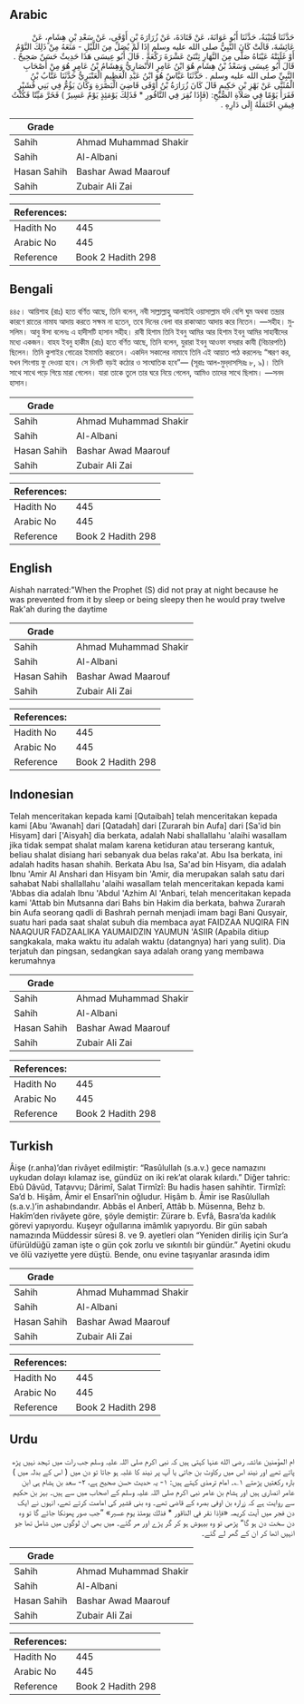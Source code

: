## Arabic


<div dir="rtl" lang="ar" style={{fontSize:'larger',backgroundColor:'#f8f9fa',padding:20}}>
حَدَّثَنَا قُتَيْبَةُ، حَدَّثَنَا أَبُو عَوَانَةَ، عَنْ قَتَادَةَ، عَنْ زُرَارَةَ بْنِ أَوْفَى، عَنْ سَعْدِ بْنِ هِشَامٍ، عَنْ عَائِشَةَ، قَالَتْ كَانَ النَّبِيُّ صلى الله عليه وسلم إِذَا لَمْ يُصَلِّ مِنَ اللَّيْلِ - مَنَعَهُ مِنْ ذَلِكَ النَّوْمُ أَوْ غَلَبَتْهُ عَيْنَاهُ صَلَّى مِنَ النَّهَارِ ثِنْتَىْ عَشْرَةَ رَكْعَةً ‏.‏ قَالَ أَبُو عِيسَى هَذَا حَدِيثٌ حَسَنٌ صَحِيحٌ ‏.‏ قَالَ أَبُو عِيسَى وَسَعْدُ بْنُ هِشَامٍ هُوَ ابْنُ عَامِرٍ الأَنْصَارِيُّ وَهِشَامُ بْنُ عَامِرٍ هُوَ مِنْ أَصْحَابِ النَّبِيِّ صلى الله عليه وسلم ‏.‏ حَدَّثَنَا عَبَّاسٌ هُوَ ابْنُ عَبْدِ الْعَظِيمِ الْعَنْبَرِيُّ حَدَّثَنَا عَتَّابُ بْنُ الْمُثَنَّى عَنْ بَهْزِ بْنِ حَكِيمٍ قَالَ كَانَ زُرَارَةُ بْنُ أَوْفَى قَاضِيَ الْبَصْرَةِ وَكَانَ يَؤُمُّ فِي بَنِي قُشَيْرٍ فَقَرَأَ يَوْمًا فِي صَلاَةِ الصُّبْحِ‏:‏ ‏(‏فَإِذَا نُقِرَ فِي النَّاقُورِ * فَذَلِكَ يَوْمَئِذٍ يَوْمٌ عَسِيرٌ ‏)‏ فَخَرَّ مَيِّتًا فَكُنْتُ فِيمَنِ احْتَمَلَهُ إِلَى دَارِهِ ‏.‏
</div>
<div style={{backgroundColor:'#f8f9fa',padding:20, marginBottom: 10}}><table> <thead> <tr> <th>Grade</th> <th></th> </tr> </thead> <tbody> <tr><td>Sahih</td><td>Ahmad Muhammad Shakir</td></tr><tr><td>Sahih</td><td>Al-Albani</td></tr><tr><td>Hasan Sahih</td><td>Bashar Awad Maarouf</td></tr><tr><td>Sahih</td><td>Zubair Ali Zai</td></tr></tbody></table><table> <thead> <tr> <th>References:</th> <th></th> </tr> </thead> <tbody><tr><td>Hadith No</td><td>445</td></tr><tr><td>Arabic No</td><td>445</td></tr><tr><td>Reference</td><td>Book 2 Hadith 298</td></tr></tbody></table></div>

## Bengali


<div dir="ltr" lang="bn" style={{fontSize:'larger',backgroundColor:'#f8f9fa',padding:20}}>
৪৪৫। আয়িশাহ (রাঃ) হতে বর্ণিত আছে, তিনি বলেন, নবী সাল্লাল্লাহু আলাইহি ওয়াসাল্লাম যদি বেশি ঘুম অথবা তন্দ্রার কারণে রাতের নামায আদায় করতে সক্ষম না হতেন, তবে দিনের বেলা বার রাকাআত আদায় করে নিতেন। —সহীহ। মুসলিম। আবু ঈসা বলেনঃ এ হাদীসটি হাসান সহীহ। রাবী হিশাম তিনি ইবনু আমির আর হিশাম ইবনু আমির সাহাবীদের মধ্যে একজন। বাহয ইবনু হাকীম (রাঃ) হতে বর্ণিত আছে, তিনি বলেন, যুরারা ইবনু আওফা বসরার কাযী (বিচারপতি) ছিলেন। তিনি কুশাইর গোত্রের ইমামতি করতেন। একদিন সকালের নামাযে তিনি এই আয়াত পাঠ করলেনঃ “স্মরণ কর, যখন শিংগায় ফু দেওয়া হবে। সে দিনটি বড়ই কঠোর ও সাংঘাতিক হবে”— (সূরাঃ আল-মুদ্‌দাসসিরঃ ৮, ৯)। তিনি সাথে সাথে পড়ে গিয়ে মারা গেলেন। যারা তাকে তুলে তার ঘরে নিয়ে গেলেন, আমিও তাদের সাথে ছিলাম। —সনদ হাসান।
</div>
<div style={{backgroundColor:'#f8f9fa',padding:20, marginBottom: 10}}><table> <thead> <tr> <th>Grade</th> <th></th> </tr> </thead> <tbody> <tr><td>Sahih</td><td>Ahmad Muhammad Shakir</td></tr><tr><td>Sahih</td><td>Al-Albani</td></tr><tr><td>Hasan Sahih</td><td>Bashar Awad Maarouf</td></tr><tr><td>Sahih</td><td>Zubair Ali Zai</td></tr></tbody></table><table> <thead> <tr> <th>References:</th> <th></th> </tr> </thead> <tbody><tr><td>Hadith No</td><td>445</td></tr><tr><td>Arabic No</td><td>445</td></tr><tr><td>Reference</td><td>Book 2 Hadith 298</td></tr></tbody></table></div>

## English


<div dir="ltr" lang="en" style={{fontSize:'larger',backgroundColor:'#f8f9fa',padding:20}}>
Aishah narrated:"When the Prophet (S) did not pray at night because he was prevented from it by sleep or being sleepy then he would pray twelve Rak'ah during the daytime
</div>
<div style={{backgroundColor:'#f8f9fa',padding:20, marginBottom: 10}}><table> <thead> <tr> <th>Grade</th> <th></th> </tr> </thead> <tbody> <tr><td>Sahih</td><td>Ahmad Muhammad Shakir</td></tr><tr><td>Sahih</td><td>Al-Albani</td></tr><tr><td>Hasan Sahih</td><td>Bashar Awad Maarouf</td></tr><tr><td>Sahih</td><td>Zubair Ali Zai</td></tr></tbody></table><table> <thead> <tr> <th>References:</th> <th></th> </tr> </thead> <tbody><tr><td>Hadith No</td><td>445</td></tr><tr><td>Arabic No</td><td>445</td></tr><tr><td>Reference</td><td>Book 2 Hadith 298</td></tr></tbody></table></div>

## Indonesian


<div dir="ltr" lang="id" style={{fontSize:'larger',backgroundColor:'#f8f9fa',padding:20}}>
Telah menceritakan kepada kami [Qutaibah] telah menceritakan kepada kami [Abu 'Awanah] dari [Qatadah] dari [Zurarah bin Aufa] dari [Sa'id bin Hisyam] dari ['Aisyah] dia berkata, adalah Nabi shallallahu 'alaihi wasallam jika tidak sempat shalat malam karena ketiduran atau terserang kantuk, beliau shalat disiang hari sebanyak dua belas raka'at. Abu Isa berkata, ini adalah hadits hasan shahih. Berkata Abu Isa, Sa'ad bin Hisyam, dia adalah Ibnu 'Amir Al Anshari dan Hisyam bin 'Amir, dia merupakan salah satu dari sahabat Nabi shallallahu 'alaihi wasallam telah menceritakan kepada kami 'Abbas dia adalah Ibnu 'Abdul 'Azhim Al 'Anbari, telah menceritakan kepada kami 'Attab bin Mutsanna dari Bahs bin Hakim dia berkata, bahwa Zurarah bin Aufa seorang qadli di Bashrah pernah menjadi imam bagi Bani Qusyair, suatu hari pada saat shalat subuh dia membaca ayat FAIDZAA NUQIRA FIN NAAQUUR FADZAALIKA YAUMAIDZIN YAUMUN 'ASIIR (Apabila ditiup sangkakala, maka waktu itu adalah waktu (datangnya) hari yang sulit). Dia terjatuh dan pingsan, sedangkan saya adalah orang yang membawa kerumahnya
</div>
<div style={{backgroundColor:'#f8f9fa',padding:20, marginBottom: 10}}><table> <thead> <tr> <th>Grade</th> <th></th> </tr> </thead> <tbody> <tr><td>Sahih</td><td>Ahmad Muhammad Shakir</td></tr><tr><td>Sahih</td><td>Al-Albani</td></tr><tr><td>Hasan Sahih</td><td>Bashar Awad Maarouf</td></tr><tr><td>Sahih</td><td>Zubair Ali Zai</td></tr></tbody></table><table> <thead> <tr> <th>References:</th> <th></th> </tr> </thead> <tbody><tr><td>Hadith No</td><td>445</td></tr><tr><td>Arabic No</td><td>445</td></tr><tr><td>Reference</td><td>Book 2 Hadith 298</td></tr></tbody></table></div>

## Turkish


<div dir="ltr" lang="tr" style={{fontSize:'larger',backgroundColor:'#f8f9fa',padding:20}}>
Âişe (r.anha)’dan rivâyet edilmiştir: “Rasûlullah (s.a.v.) gece namazını uykudan dolayı kılamaz ise, gündüz on iki rek’at olarak kılardı.” Diğer tahric: Ebû Dâvûd, Tatavvu; Dârimî, Salat Tirmîzî: Bu hadis hasen sahihtir. Tirmîzî: Sa’d b. Hişâm, Âmir el Ensarî’nin oğludur. Hişâm b. Âmir ise Rasûlullah (s.a.v.)’in ashabındandır. Abbâs el Anberî, Attâb b. Müsenna, Behz b. Hakîm’den rivâyete göre, şöyle demiştir: Zürare b. Evfâ, Basra’da kadılık görevi yapıyordu. Kuşeyr oğullarına imâmlık yapıyordu. Bir gün sabah namazında Müddessir sûresi 8. ve 9. ayetleri olan “Yeniden diriliş için Sur’a üfürüldüğü zaman işte o gün çok zorlu ve sıkıntılı bir gündür.” Ayetini okudu ve ölü vaziyette yere düştü. Bende, onu evine taşıyanlar arasında idim
</div>
<div style={{backgroundColor:'#f8f9fa',padding:20, marginBottom: 10}}><table> <thead> <tr> <th>Grade</th> <th></th> </tr> </thead> <tbody> <tr><td>Sahih</td><td>Ahmad Muhammad Shakir</td></tr><tr><td>Sahih</td><td>Al-Albani</td></tr><tr><td>Hasan Sahih</td><td>Bashar Awad Maarouf</td></tr><tr><td>Sahih</td><td>Zubair Ali Zai</td></tr></tbody></table><table> <thead> <tr> <th>References:</th> <th></th> </tr> </thead> <tbody><tr><td>Hadith No</td><td>445</td></tr><tr><td>Arabic No</td><td>445</td></tr><tr><td>Reference</td><td>Book 2 Hadith 298</td></tr></tbody></table></div>

## Urdu


<div dir="rtl" lang="ur" style={{fontSize:'larger',backgroundColor:'#f8f9fa',padding:20}}>
ام المؤمنین عائشہ رضی الله عنہا کہتی ہیں کہ نبی اکرم صلی اللہ علیہ وسلم جب رات میں تہجد نہیں پڑھ پاتے تھے اور نیند اس میں رکاوٹ بن جاتی یا آپ پر نیند کا غلبہ ہو جاتا تو دن میں ( اس کے بدلہ میں ) بارہ رکعتیں پڑھتے ۱؎۔ امام ترمذی کہتے ہیں: ۱- یہ حدیث حسن صحیح ہے، ۲- سعد بن ہشام ہی ابن عامر انصاری ہیں اور ہشام بن عامر نبی اکرم صلی اللہ علیہ وسلم کے اصحاب میں سے ہیں۔ بہز بن حکیم سے روایت ہے کہ زرارہ بن اوفی بصرہ کے قاضی تھے۔ وہ بنی قشیر کی امامت کرتے تھے، انہوں نے ایک دن فجر میں آیت کریمہ «‏فإذا نقر في الناقور * فذلك يومئذ يوم عسير» ”جب صور پھونکا جائے گا تو وہ دن سخت دن ہو گا“ پڑھی تو وہ بیہوش ہو کر گر پڑے اور مر گئے۔ میں بھی ان لوگوں میں شامل تھا جو انہیں اٹھا کر ان کے گھر لے گئے۔
</div>
<div style={{backgroundColor:'#f8f9fa',padding:20, marginBottom: 10}}><table> <thead> <tr> <th>Grade</th> <th></th> </tr> </thead> <tbody> <tr><td>Sahih</td><td>Ahmad Muhammad Shakir</td></tr><tr><td>Sahih</td><td>Al-Albani</td></tr><tr><td>Hasan Sahih</td><td>Bashar Awad Maarouf</td></tr><tr><td>Sahih</td><td>Zubair Ali Zai</td></tr></tbody></table><table> <thead> <tr> <th>References:</th> <th></th> </tr> </thead> <tbody><tr><td>Hadith No</td><td>445</td></tr><tr><td>Arabic No</td><td>445</td></tr><tr><td>Reference</td><td>Book 2 Hadith 298</td></tr></tbody></table></div>